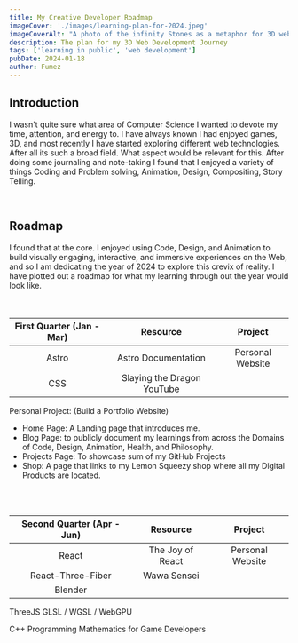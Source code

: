 ```yaml
---
title: My Creative Developer Roadmap
imageCover: './images/learning-plan-for-2024.jpeg'
imageCoverAlt: "A photo of the infinity Stones as a metaphor for 3D web development tools to learn"
description: The plan for my 3D Web Development Journey
tags: ['learning in public', 'web development']
pubDate: 2024-01-18
author: Fumez
---
```



## Introduction
I wasn't quite sure what area of Computer Science I wanted to devote my time, attention, and energy to.
I have always known I had enjoyed games, 3D, and most recently I have started exploring different web technologies.
After all its such a broad field. What aspect would be relevant for this. 
After doing some journaling and note-taking I found that I enjoyed a variety of things Coding and Problem solving, Animation, Design, Compositing, Story Telling. 

<br/>

## Roadmap
I found that at the core. I enjoyed using Code, Design, and Animation to build visually engaging, interactive, and immersive experiences on the Web, and so I am dedicating the year
of 2024 to explore this crevix of reality. I have plotted out a roadmap for what my learning through out the year would look like.
<br/>
<br/>
<br/>


| First Quarter (Jan - Mar) | Resource                                  | Project 
|:---------------------------:| :--------------------------------------:| :--------------------:|
|Astro                        | Astro Documentation                     | Personal Website      |
|CSS                          | Slaying the Dragon YouTube              |                       |

Personal Project: (Build a Portfolio Website)
- Home Page: A Landing page that introduces me.
- Blog Page: to publicly document my learnings from across the Domains of Code, Design, Animation, Health, and Philosophy.
- Projects Page: To showcase sum of my GitHub Projects
- Shop: A page that links to my Lemon Squeezy shop where all my Digital Products are located.
<br/>
<br/>


| Second Quarter (Apr - Jun) | Resource                                  | Project 
|:---------------------------:| :--------------------------------------:| :--------------------:|
|React                        | The Joy of React                    | Personal Website      |
|React-Three-Fiber            | Wawa Sensei                         |                       |
| Blender                     |



ThreeJS
GLSL / WGSL / WebGPU

C++ Programming 
Mathematics for Game Developers

<Skills />

